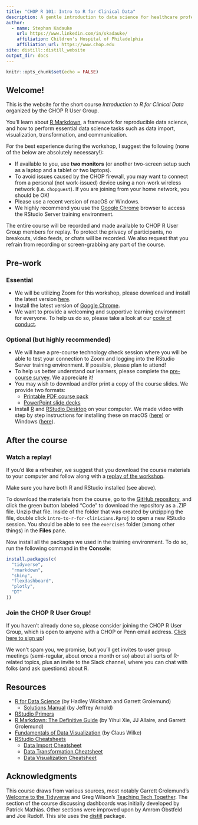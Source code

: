 ```yaml
---
title: "CHOP R 101: Intro to R for Clinical Data"
description: A gentle introduction to data science for healthcare professionals and clinical researchers.
author:
  - name: Stephan Kadauke
    url: https://www.linkedin.com/in/skadauke/
    affiliation: Children's Hospital of Philadelphia
    affiliation_url: https://www.chop.edu
site: distill::distill_website
output_dir: docs
---
```


<!-- Update site with rmarkdown::render_site("site/") -->

```r
knitr::opts_chunk$set(echo = FALSE)
```

## Welcome!

This is the website for the short course *Introduction to R for Clinical Data* organized by the CHOP R User Group.

You'll learn about [R Markdown](https://rmarkdown.rstudio.com/), a framework for reproducible data science, and how to perform essential data science tasks such as data import, visualization, transformation, and communication.

For the best experience during the workshop, I suggest the following (none of the below are absolutely necessary!):

- If available to you, use **two monitors** (or another two-screen setup such as a laptop and a tablet or two laptops). 
- To avoid issues caused by the CHOP firewall, you may want to connect from a personal (not work-issued) device using a non-work wireless network (i.e. `chopguest`). If you are joining from your home network, you should be OK!
- Please use a recent version of macOS or Windows.
- We highly recommend you use the [Google Chrome](https://www.google.com/chrome/) browser to access the RStudio Server training environment. 

The entire course will be recorded and made available to CHOP R User Group members for replay. To protect the privacy of participants, no breakouts, video feeds, or chats will be recorded. We also request that you refrain from recording or screen-grabbing any part of the course. 

## Pre-work

### Essential

- We will be utilizing Zoom for this workshop, please download and install the latest version [here](https://zoom.us/download).
- Install the latest version of [Google Chrome](https://www.google.com/chrome/). 
- We want to provide a welcoming and supportive learning environment for everyone. To help us do so, please take a look at our [code of conduct](conduct.html). 

### Optional (but highly recommended)

- We will have a pre-course technology check session where you will be able to test your connection to Zoom and logging into the RStudio Server training environment. If possible, please plan to attend!
- To help us better understand our learners, please complete the [pre-course survey](https://redcap.link/r_for_clinical_data_pre). We appreciate it!
- You may wish to download and/or print a copy of the course slides. We provide two formats:
  - [Printable PDF course pack](https://github.com/skadauke/intro-to-r-for-clinicians-chop/raw/master/coursepack/chopr101.pdf)
  - [PowerPoint slide decks](https://github.com/skadauke/intro-to-r-for-clinicians-chop/tree/master/slides)
- Install [R](https://cloud.r-project.org/) and [RStudio Desktop](https://rstudio.com/products/rstudio/download/) on your computer. We made video with step by step instructions for installing these on macOS ([here](https://www.youtube.com/watch?v=GM88tYlEy_g)) or Windows ([here](https://www.youtube.com/watch?v=JRKmZK5-6aE)).


## After the course

### Watch a replay!

If you'd like a refresher, we suggest that you download the course materials to your computer and follow along with a [replay of the workshop](https://www.youtube.com/watch?v=XCofS3gZ94o).

Make sure you have both R and RStudio installed (see above).

To download the materials from the course, go to the [GitHub repository](https://github.com/skadauke/intro-to-r-for-clinicians-chop), and click the green button labeled "Code" to download the repository as a .ZIP file. Unzip that file. Inside of the folder that was created by unzipping the file, double click `intro-to-r-for-clinicians.Rproj` to open a new RStudio session. You should be able to see the `exercises` folder (among other things) in the **Files** pane.

Now install all the packages we used in the training environment. To do so, run the following command in the **Console**: 

```r
install.packages(c(
  "tidyverse",
  "rmarkdown",
  "shiny",
  "flexdashboard",
  "plotly",
  "DT"
))
```

### Join the CHOP R User Group!

If you haven't already done so, please consider joining the CHOP R User Group, which is open to anyone with a CHOP or Penn email address. [Click here to sign up](http://bit.ly/chopRusers)! 

We won't spam you, we promise, but you'll get invites to user group meetings (semi-regular, about once a month or so) about all sorts of R-related topics, plus an invite to the Slack channel, where you can chat with folks (and ask questions) about R. 

## Resources

- [R for Data Science](https://r4ds.had.co.nz/) (by Hadley Wickham and Garrett Grolemund)
  - [Solutions Manual](https://jrnold.github.io/r4ds-exercise-solutions/) (by Jeffrey Arnold)
- [RStudio Primers](https://rstudio.cloud/learn/primers)
- [R Markdown: The Definitive Guide](https://bookdown.org/yihui/rmarkdown/) (by Yihui Xie, JJ Allaire, and Garrett Grolemund)
- [Fundamentals of Data Visualization](https://clauswilke.com/dataviz/) (by Claus Wilke)
- [RStudio Cheatsheets](https://rstudio.com/resources/cheatsheets/)
  - [Data Import Cheatsheet](https://github.com/rstudio/cheatsheets/raw/master/data-import.pdf)
  - [Data Transformation Cheatsheet](https://github.com/rstudio/cheatsheets/raw/master/data-transformation.pdf)
  - [Data Visualization Cheatsheet](https://github.com/rstudio/cheatsheets/raw/master/data-visualization-2.1.pdf)

## Acknowledgments {.appendix}

This course draws from various sources, most notably Garrett Grolemund's [Welcome to the Tidyverse](https://github.com/rstudio-education/welcome-to-the-tidyverse) and Greg Wilson's [Teaching Tech Together](http://teachtogether.tech/en/). The section of the course discussing dashboards was initially developed by Patrick Mathias. Other sections were improved upon by Amrom Obstfeld and Joe Rudolf. This site uses the [distill](https://rstudio.github.io/distill/) package.

<!-- Update site with rmarkdown::render_site("site/") -->